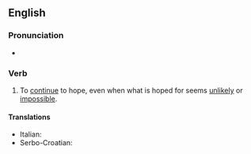 ==English==

===Pronunciation===
* {{audio|en-au-hope against hope.ogg|Audio (AU)|lang=en}}

===Verb===
{{head|en|verb}}

# {{lb|en|idiomatic}} To [[continue]] to hope, even when what is hoped for seems [[unlikely]] or [[impossible]].

====Translations====
{{trans-top|}}
* Italian: {{t|it|dio ce la mandi buona}}
* Serbo-Croatian: {{t|sh|uzaludno se nadati}}
{{trans-mid}}
{{trans-bottom}}